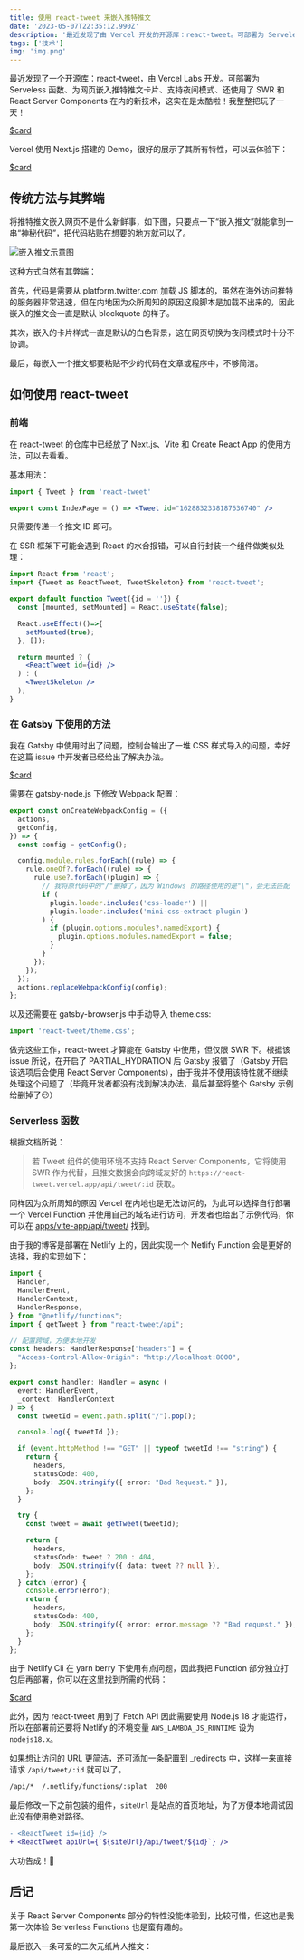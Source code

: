 ```yaml
---
title: 使用 react-tweet 来嵌入推特推文
date: '2023-05-07T22:35:12.990Z'
description: '最近发现了由 Vercel 开发的开源库：react-tweet。可部署为 Serveless 函数，并为网页嵌入推特推文卡片，这真是太酷啦！'
tags: ['技术']
img: 'img.png'
---
```



最近发现了一个开源库：react-tweet，由 Vercel Labs 开发。可部署为 Serveless 函数、为网页嵌入推特推文卡片、支持夜间模式、还使用了 SWR 和 React Server Components 在内的新技术，这实在是太酷啦！我整整把玩了一天！

[$card](https://github.com/vercel-labs/react-tweet/)

Vercel 使用 Next.js 搭建的 Demo，很好的展示了其所有特性，可以去体验下：

[$card](https://static-tweet.vercel.app/)

## 传统方法与其弊端

将推特推文嵌入网页不是什么新鲜事，如下图，只要点一下“嵌入推文”就能拿到一串“神秘代码”，把代码粘贴在想要的地方就可以了。

![嵌入推文示意图](./2023-05-08.png)

这种方式自然有其弊端：

首先，代码是需要从 platform.twitter.com 加载 JS 脚本的，虽然在海外访问推特的服务器非常迅速，但在内地因为众所周知的原因这段脚本是加载不出来的，因此嵌入的推文会一直是默认 blockquote 的样子。

其次，嵌入的卡片样式一直是默认的白色背景，这在网页切换为夜间模式时十分不协调。

最后，每嵌入一个推文都要粘贴不少的代码在文章或程序中，不够简洁。

## 如何使用 react-tweet

### 前端

在 react-tweet 的仓库中已经放了 Next.js、Vite 和 Create React App 的使用方法，可以去看看。

基本用法：

```jsx
import { Tweet } from 'react-tweet'

export const IndexPage = () => <Tweet id="1628832338187636740" />
```

只需要传递一个推文 ID 即可。

在 SSR 框架下可能会遇到 React 的水合报错，可以自行封装一个组件做类似处理：

```jsx
import React from 'react';
import {Tweet as ReactTweet, TweetSkeleton} from 'react-tweet';

export default function Tweet({id = ''}) {
  const [mounted, setMounted] = React.useState(false);

  React.useEffect(()=>{
    setMounted(true);
  }, []);

  return mounted ? (
    <ReactTweet id={id} />
  ) : (
    <TweetSkeleton />
  );
}
```

### 在 Gatsby 下使用的方法

我在 Gatsby 中使用时出了问题，控制台输出了一堆 CSS 样式导入的问题，幸好在这篇 issue 中开发者已经给出了解决办法。

[$card](https://github.com/vercel-labs/react-tweet/issues/45)

需要在 gatsby-node.js 下修改 Webpack 配置：

```js
export const onCreateWebpackConfig = ({
  actions,
  getConfig,
}) => {
  const config = getConfig();

  config.module.rules.forEach((rule) => {
    rule.oneOf?.forEach((rule) => {
      rule.use?.forEach((plugin) => {
        // 我将原代码中的"/"删掉了，因为 Windows 的路径使用的是"\"，会无法匹配
        if (
          plugin.loader.includes('css-loader') ||
          plugin.loader.includes('mini-css-extract-plugin')
        ) {
          if (plugin.options.modules?.namedExport) {
            plugin.options.modules.namedExport = false;
          }
        }
      });
    });
  });
  actions.replaceWebpackConfig(config);
};
```

以及还需要在 gatsby-browser.js 中手动导入 theme.css:

```js
import 'react-tweet/theme.css';
```

做完这些工作，react-tweet 才算能在 Gatsby 中使用，但仅限 SWR 下。根据该 issue 所说，在开启了 PARTIAL_HYDRATION 后 Gatsby 报错了（Gatsby 开启该选项后会使用 React Server Components），由于我并不使用该特性就不继续处理这个问题了（毕竟开发者都没有找到解决办法，最后甚至将整个 Gatsby 示例给删掉了😕）

### Serverless 函数

根据文档所说：

> 若 Tweet 组件的使用环境不支持 React Server Components，它将使用 SWR 作为代替，且推文数据会向跨域友好的 `https://react-tweet.vercel.app/api/tweet/:id` 获取。

同样因为众所周知的原因 Vercel 在内地也是无法访问的，为此可以选择自行部署一个 Vercel Function 并使用自己的域名进行访问，开发者也给出了示例代码，你可以在 [apps/vite-app/api/tweet/](https://github.com/vercel-labs/react-tweet/blob/main/apps/vite-app/api/tweet/%5Btweet%5D.ts) 找到。

由于我的博客是部署在 Netlify 上的，因此实现一个 Netlify Function 会是更好的选择，我的实现如下：

```ts
import {
  Handler,
  HandlerEvent,
  HandlerContext,
  HandlerResponse,
} from "@netlify/functions";
import { getTweet } from "react-tweet/api";

// 配置跨域，方便本地开发
const headers: HandlerResponse["headers"] = {
  "Access-Control-Allow-Origin": "http://localhost:8000",
};

export const handler: Handler = async (
  event: HandlerEvent,
  _context: HandlerContext
) => {
  const tweetId = event.path.split("/").pop();

  console.log({ tweetId });

  if (event.httpMethod !== "GET" || typeof tweetId !== "string") {
    return {
      headers,
      statusCode: 400,
      body: JSON.stringify({ error: "Bad Request." }),
    };
  }

  try {
    const tweet = await getTweet(tweetId);

    return {
      headers,
      statusCode: tweet ? 200 : 404,
      body: JSON.stringify({ data: tweet ?? null }),
    };
  } catch (error) {
    console.error(error);
    return {
      headers,
      statusCode: 400,
      body: JSON.stringify({ error: error.message ?? "Bad request." }),
    };
  }
};
```

由于 Netlify Cli 在 yarn berry 下使用有点问题，因此我把 Function 部分独立打包后再部署，你可以在这里找到所需的代码：

[$card](https://github.com/Talaxy009/react-tweet-netlify)

此外，因为 react-tweet 用到了 Fetch API 因此需要使用 Node.js 18 才能运行，所以在部署前还要将 Netlify 的环境变量 `AWS_LAMBDA_JS_RUNTIME` 设为 `nodejs18.x`。

如果想让访问的 URL 更简洁，还可添加一条配置到 _redirects 中，这样一来直接请求 `/api/tweet/:id` 就可以了。

```txt
/api/*  /.netlify/functions/:splat  200
```

最后修改一下之前包装的组件，`siteUrl` 是站点的首页地址，为了方便本地调试因此没有使用绝对路径。

```diff
- <ReactTweet id={id} />
+ <ReactTweet apiUrl={`${siteUrl}/api/tweet/${id}`} />
```

大功告成！🎉

## 后记

关于 React Server Components 部分的特性没能体验到，比较可惜，但这也是我第一次体验 Serverless Functions 也是蛮有趣的。

最后嵌入一条可爱的二次元纸片人推文：

<Tweet id="1653937781549461504" />
